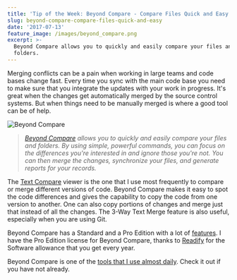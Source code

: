 ```yaml
---
title: 'Tip of the Week: Beyond Compare - Compare Files Quick and Easy'
slug: beyond-compare-compare-files-quick-and-easy
date: '2017-07-13'
feature_image: /images/beyond_compare.png
excerpt: >-
  Beyond Compare allows you to quickly and easily compare your files and
  folders.
---
```

Merging conflicts can be a pain when working in large teams and code bases change fast. Every time you sync with the main code base you need to make sure that you integrate the updates with your work in progress. It's great when the changes get automatically merged by the source control systems. But when things need to be manually merged is where a good tool can be of help.

![Beyond Compare](/images/beyond_compare.png)

> _[Beyond Compare](http://www.scootersoftware.com/index.php) allows you to quickly and easily compare your files and folders. By using simple, powerful commands, you can focus on the differences you're interested in and ignore those you're not. You can then merge the changes, synchronize your files, and generate reports for your records._

The [Text Compare](http://www.scootersoftware.com/features.php?zz=features_multifaceted) viewer is the one that I use most frequently to compare or merge different versions of code. Beyond Compare makes it easy to spot the code differences and gives the capability to copy the code from one version to another. One can also copy portions of changes and merge just that instead of all the changes. The 3-Way Text Merge feature is also useful, especially when you are using Git.

Beyond Compare has a Standard and a Pro Edition with a lot of [features](http://www.scootersoftware.com/features.php?zz=features_list). I have the Pro Edition license for Beyond Compare, thanks to [Readify](/blog/finding-a-job-abroad/) for the Software allowance that you get every year.

Beyond Compare is one of the [tools that I use almost daily](/blog/tools-that-I-use/). Check it out if you have not already.
